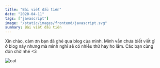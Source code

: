 ```yaml
---
title: "Bài viết đầu tiên"
date: "2020-04-11"
tags: ["javascript"]
image: "/static/images/frontend/javascript.svg"
summary: Bài viết đầu tiên
---
```


Xin chào, cảm ơn bạn đã ghé qua blog của mình. Mình vẫn chưa biết viết gì ở blog này nhưng mà mình nghĩ sẽ có nhiều thứ hay ho lắm. Các bạn cùng đón chờ nhé \<3

![cat](https://media.giphy.com/media/vFKqnCdLPNOKc/giphy.gif)
